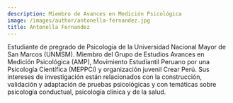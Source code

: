 ```yaml
---
description: Miembro de Avances en Medición Psicológica
image: /images/author/antonella-fernandez.jpg
title: Antonella Fernandez
---
```


Estudiante de pregrado de Psicología de la Universidad Nacional Mayor de San Marcos (UNMSM). Miembro del Grupo de Estudios Avances en Medición Psicológica (AMP), Movimiento Estudiantil Peruano por una Psicología Científica (MEPPCi) y organización juvenil Crear Perú. Sus intereses de investigación están relacionados con la construcción, validación y adaptación de pruebas psicológicas y con temáticas sobre psicología conductual, psicología clínica y de la salud. 